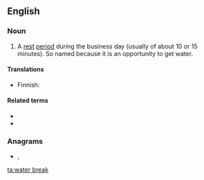 ==English==

===Noun===
{{en-noun}}

# A [[rest]] [[period]] during the business day (usually of about 10 or 15 minutes). So named because it is an opportunity to get water.

====Translations====
{{trans-top|a rest period during the business day providing the opportunity to drink water}}
* Finnish: {{t|fi|juomatauko}}
{{trans-mid}}
{{trans-bottom}}

====Related terms====
* {{l|en|coffee break}}
* {{l|en|urinary break}}

===Anagrams===
* {{l|en|breakwater}}, {{l|en|break water}}

[[ta:water break]]